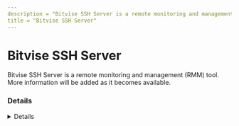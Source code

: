 ```yaml
---
description = "Bitvise SSH Server is a remote monitoring and management (RMM) tool. More information will be added as it becomes available."
title = "Bitvise SSH Server"
---
```




# Bitvise SSH Server

Bitvise SSH Server is a remote monitoring and management (RMM) tool. More information will be added as it becomes available.

### Details
<Details author={""}
         category={""}
         created={""}
         website={""}
         lastModified={""}
         privileges={""}
         free={ false }
         verification={ false }
/>

#### Installation Paths
<Card code={ ["C:\\Program Files\\Bitvise SSH Server\\*", "*\\Bitvise SSH Server\\*", "*\\BvSshServer-Inst.exe"] }/>





### Forensic Artifacts








### Detections
- Detects potential processes activity of Bitvise SSH Server RMM tool
  - [Sigma Rule](https://github.com/magicsword-io/LOLRMM/blob/main/detections/sigma/bitvise_ssh_server_processes_sigma.yml)


